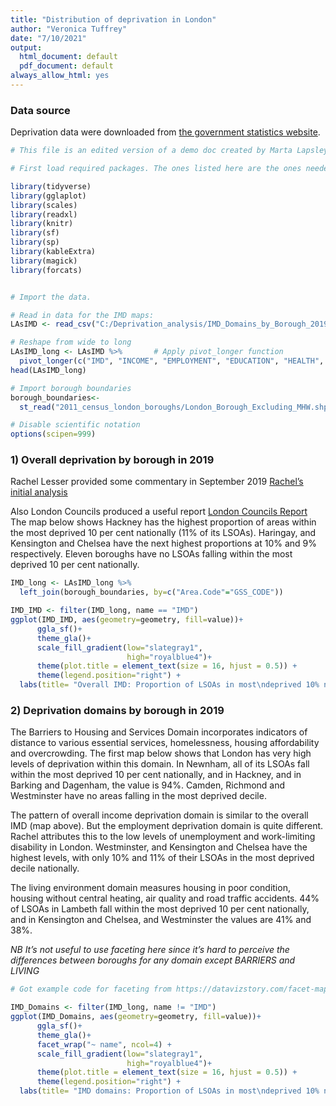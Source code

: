 ```yaml
---
title: "Distribution of deprivation in London"
author: "Veronica Tuffrey"
date: "7/10/2021"
output:
  html_document: default
  pdf_document: default
always_allow_html: yes
---
```


### **Data source**    
Deprivation data were downloaded from [the government statistics website](https://www.gov.uk/government/statistics/english-indices-of-deprivation-2019). 



```r

# This file is an edited version of a demo doc created by Marta Lapsley

# First load required packages. The ones listed here are the ones needed to run Marta's code.

library(tidyverse)
library(gglaplot)
library(scales)
library(readxl)
library(knitr)
library(sf)
library(sp)
library(kableExtra)
library(magick)
library(forcats)


# Import the data.

# Read in data for the IMD maps:
LAsIMD <- read_csv("C:/Deprivation_analysis/IMD_Domains_by_Borough_2019.csv")

# Reshape from wide to long
LAsIMD_long <- LAsIMD %>%       # Apply pivot_longer function
  pivot_longer(c("IMD", "INCOME", "EMPLOYMENT", "EDUCATION", "HEALTH", "CRIME", "BARRIERS", "LIVING")) %>% data.frame
head(LAsIMD_long)  

# Import borough boundaries
borough_boundaries<-
  st_read("2011_census_london_boroughs/London_Borough_Excluding_MHW.shp")

# Disable scientific notation
options(scipen=999)

```
### 1) Overall deprivation by borough in 2019
Rachel Lesser provided some commentary in September 2019 [Rachel's initial analysis](https://data.london.gov.uk/blog/indices-of-deprivation-2019-initial-analysis/)

Also London Councils produced a useful report [London Councils Report](https://www.londoncouncils.gov.uk/sites/default/files/Indices%20of%20Multiple%20Deprivation%202019-a.pdf)
The map below shows Hackney has the highest proportion of areas within the most deprived 10 per cent nationally (11% of its LSOAs). Haringay, and Kensington and Chelsea have the next highest proportions at 10% and 9% respectively. Eleven boroughs have no LSOAs falling within the most deprived 10 per cent nationally.

```r

IMD_long <- LAsIMD_long %>% 
  left_join(borough_boundaries, by=c("Area.Code"="GSS_CODE"))

IMD_IMD <- filter(IMD_long, name == "IMD")
ggplot(IMD_IMD, aes(geometry=geometry, fill=value))+
      ggla_sf()+
      theme_gla()+
      scale_fill_gradient(low="slategray1",
                          high="royalblue4")+
      theme(plot.title = element_text(size = 16, hjust = 0.5)) +
      theme(legend.position="right") +
  labs(title= "Overall IMD: Proportion of LSOAs in most\ndeprived 10% nationally, London, 2019" )
```

### 2) Deprivation domains by borough in 2019
The Barriers to Housing and Services Domain incorporates indicators of distance to various essential services, homelessness, housing affordability and overcrowding. The first map below shows that London has very high levels of deprivation within this domain. In Newnham, all of its LSOAs fall within the most deprived 10 per cent nationally, and in Hackney, and in Barking and Dagenham, the value is 94%. Camden, Richmond and Westminster have no areas falling in the most deprived decile.   

The pattern of overall income deprivation domain is similar to the overall IMD (map above). But the employment deprivation domain is quite different. Rachel attributes this to the low levels of unemployment and work-limiting disability in London.  Westminster, and Kensington and Chelsea have the highest levels, with only 10% and 11% of their LSOAs in the most deprived decile nationally.

The living environment domain measures housing in poor condition, housing without central heating, air quality and road traffic accidents.  44% of LSOAs in Lambeth fall within the most deprived 10 per cent nationally, and in Kensington and Chelsea, and Westminster the values are 41% and 38%.

*NB It's not useful to use faceting here since it's hard to perceive the differences between boroughs for any domain except BARRIERS and LIVING* 


```r
# Got example code for faceting from https://datavizstory.com/facet-map/

IMD_Domains <- filter(IMD_long, name != "IMD")
ggplot(IMD_Domains, aes(geometry=geometry, fill=value))+
      ggla_sf()+
      theme_gla()+
      facet_wrap("~ name", ncol=4) +
      scale_fill_gradient(low="slategray1",
                          high="royalblue4")+
      theme(plot.title = element_text(size = 16, hjust = 0.5)) +
      theme(legend.position="right") +
  labs(title= "IMD domains: Proportion of LSOAs in most\ndeprived 10% nationally, London, 2019" )



```
$~$
